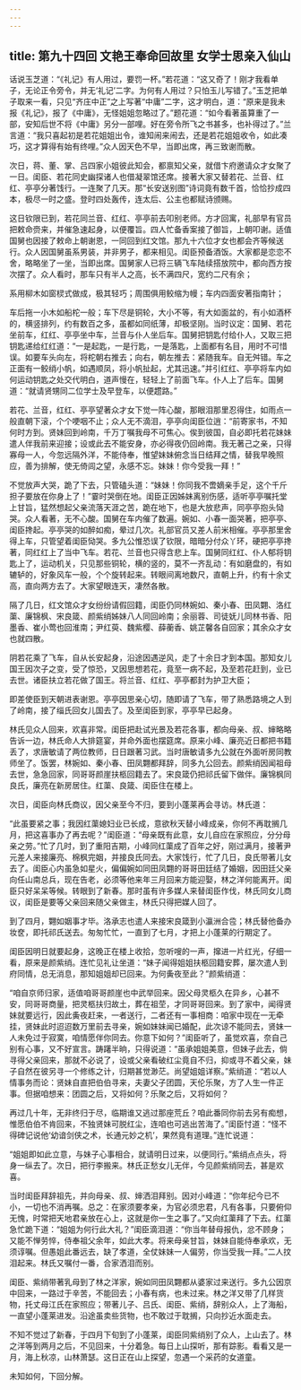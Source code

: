 ```yaml
---
---
---
```

title: 第九十四回 文艳王奉命回故里 女学士思亲入仙山
---



话说玉芝道：“《礼记》有人用过，要罚一杯。”若花道：“这又奇了！刚才我看单子，无论正令旁令，并无‘礼记’二字。为何有人用过？只怕玉儿写错了。”玉芝把单子取来一看，只见“齐庄中正”之上写著“中庸”二字，这才明白，道：“原来是我未报《礼记》，报了《中庸》，无怪姐姐忽略过了。”题花道：“如今看著虽算重了一部，安知后世不将《中庸》另分一部哩。好在旁令所飞之书甚多，也补得过了。”兰言道：“我只喜起初是若花姐姐出令，谁知闹来闹去，还是若花姐姐收令，如此凑巧，这才算得有始有终哩。”众人因天色不早，当即出席，再三致谢而散。

次日，蒋、董、掌、吕四家小姐彼此知会，都禀知父亲，就借卞府邀请众才女聚了一日。闺臣、若花同史幽探诸人也借凝翠馆还席。接著大家又替若花、兰音、红红、亭亭分著饯行。一连聚了几天。那“长安送别图”诗词竟有数千首，恰恰抄成四本，极尽一时之盛。登时四处轰传，连太后、公主也都赋诗颁赐。

这日钦限已到，若花同兰音、红红、亭亭前去叩别老师。方才回寓，礼部早有官员把敕命赍来，并催急速起身，以便覆旨。四人忙备香案接了御旨，上朝叩谢。适值国舅也因接了敕命上朝谢恩，一同回到红文馆。那九十六位才女也都会齐等候送行。众人因国舅虽系男装，并非男子，都来相见。闺臣预备酒饭。大家都是恋恋不舍，略略坐了一坐，当即出席。国舅家人已将三辆飞车陆续搭放院中，都向西方按次摆了。众人看时，那车只有半人之高，长不满四尺，宽约二尺有余；

系用柳木如窗棂式做成，极其轻巧；周围俱用鲛缩为幔；车内四面安著指南针；

车后拖一小木如船柁一般；车下尽是铜轮，大小不等，有大如面盆的，有小如酒杯的，横竖排列，约有数百之多，虽都如同纸薄，却极坚刚。当时议定：国舅、若花坐前车，红红、亭亭坐中车，兰音与仆人坐后车。国舅把钥匙付给仆人，又取三把钥匙递给红红道：“一是起匙，一是行匙，一是落匙，上面都有名目，用时不可惜误。如要车头向左，将柁朝右推去；向右，朝左推去：紧随我车。自无舛错。车之正面有一鲛绡小帆，如遇顺凤，将小帆扯起，尤其迅速。”并引红红、亭亭将车内如何运动钥匙之处交代明白，道声慢在，轻轻上了前面飞车。仆人上了后车。国舅道：“就请贤甥同二位学士及早登车，以便趱路。”

若花、兰音，红红、亭亭望著众才女下觉一阵心酸，那眼泪那里忍得住，如雨点一般直朝下滚，个个哽咽不止；众人无不滴泪，亭亭向闺臣位逍：“前寄家书，不知何时方到。贤妹回到岭南，千万丁嘱我母不可焦心。俟到彼国，自必即托若花妹妹遣人伴我前来迎接；设或此去不能安身，亦必得夜仍回岭南。我无著己之亲，只得寡母一人，今忽远隔外洋，不能侍奉，惟望妹妹俯念当日结拜之情，替我早晚照应，善为排解，使无倚闾之望，永感不忘。妹妹！你今受我一拜！”

不觉放声大哭，跪了下去，只管磕头道：“妹妹！你同我不啻嫡亲手足，这个千斤担子要放在你身上了！”霎时哭倒在地。闺臣正因姊妹离别伤感，适听亭亭嘱托堂上甘旨，猛然想起父亲流落天涯之苦，跪在地下，也是大放悲声，同亭亭抱头恸哭。众人看著，无不心酸。国舅在车内催了数遍。婉如、小春一面哭著，把亭亭、闺臣搀起。亭亭哭的如醉如痴，晕过几次。礼部官员又差人前米相催。亭亭那里舍得上车，只管望着闺臣恸哭。多九公惟恐误了钦限，暗暗分付众丫环，硬把亭亭搀著，同红红上了当中飞车。若花、兰音也只得含悲上车。国舅同红红、仆人郁将钥匙上了，运动机关，只见那些铜轮，横的竖的，莫不一齐乱动：有如磨盘的，有如辘轳的，好象风车一般，个个旋转起来。转眼间离地数尺，直朝上升，约有十余丈高，直向两方去了。大家望眼连天，凄然各散。

隔了几日，红文馆众才女纷纷请假回籍，闺臣仍同林婉如、秦小春、田凤翾、洛红蕖、廉锦枫、宋良箴、颜紫绡姊妹八人同回岭南；余丽蓉、司徒妩儿同林书香、阳墨香、崔小莺也回淮南；尹红萸、魏紫樱、薛蘅香、姚芷馨各自回家；其余众才女也就四散。

阴若花乘了飞车，自从长安起身，沿途因遇逆风，走了十余日才到本国。那知女儿国王因次子之变，受了惊恐，又因思想若花，竟至一病不起，及至若花赶到，业已去世。诸臣扶立若花做了国王。将兰音、红红、亭亭都封为护卫大臣；

即差使臣到天朝进表谢恩。亭亭因思亲心切，随即请了飞车，带了熟悉路境之人到了岭南，接了缁氏回女儿国去了。及至闺臣到家，亭亭早已起身。

林氏见众人回来，欢喜非常。闺臣把赴试光景及若花各事，都向母亲、叔、婶略略告诉一边，林氏命人大排筵宴，并命外面也摆筵席。原来小峰、廉亮近日都把书籍丢了，求唐敏请了两位教师，日日跟著习武。当时唐敏请多九公就在外面听房同教师坐了。饭罢，林婉如、秦小春、田凤翾都拜辞，同多九公回去。颜紫绡因闻祖母去世，急急回家，同哥哥颜崖扶柩回籍去了。宋良箴仍把祁氏留下做伴。廉锦枫同良氏，廉亮在新房居住。红蕖、良箴、闺臣住在楼上。

次日，闺臣向林氏商议，因父亲至今不归，要到小蓬莱再会寻访。林氏道：

“此虽要紧之事；我因红蕖媳妇业已长成，意欲秋天替小峰成亲，你何不再耽搁几月，把这喜事办了再去呢？”闺臣道：“母亲既有此意，女儿自应在家照应，分分母亲之劳。”忙了几时，到了重阳吉期，小峰同红蕖成了百年之好，刚过满月，接著尹元差人来接廉亮、棉枫完姻，并接良氏同去。大家饯行，忙了几日，良氏带著儿女去了。闺臣心内虽急如星火，偏偏婉如同田凤翾的哥哥田廷结了婚姻，因田廷父亲向任山南总兵，现在告老，必须等他来年三月回来方能迎娶，林之洋何能离开。闺臣只好呆呆等候。转眼到了新春。那时虽有许多媒人来替闺臣作伐，林氏同女儿商议，闺臣是要等父亲回来随父亲做主，林氏只得把媒人回了。

到了四月，翾如姻事才毕。洛承志也遣人来接宋良箴到小瀛洲合卺；林氏替他备办妆奁，即托祁氏送去。匆匆忙忙，一直到了七月，才把上小蓬莱的行期定了。

闺臣因明日就要起身，这晚正在楼上收拾，忽听嗖的一声，撺进一片红光，仔细一看，原来是颜紫绡。连忙见礼让坐道：“妹子闻得姐姐扶柩回籍安葬，屡次遣人到府同情，总无消息，那知姐姐却已回来。为何夤夜至此？”颜紫绡道：

“咱自京师归家，适值咱哥哥颜崖也中武举回来。因父母灵柩久在异乡，心甚不安，同哥哥商量，把灵柩扶归故土，葬在祖茔，才同哥哥回来。到了家中，闻得贤妹就要远行，因此夤夜赶来，一者送行，二者还有一事相商：咱家中现在一无牵挂，贤妹此时迢迢数万里前去寻亲，婉如妹妹闻已婚配，此次谅不能同去，贤妹一人未免过于寂寞，咱情愿伴你同去。你意下如何？”闺臣听了，虽觉欢喜，奈自己别有心事，又不好宣言。踌躇半晌，只得说道：“虽承姐姐美意，但妹子此去，倘寻得父亲回来，那就不必说了，设或父亲看破红尘竟自不归，抑或寻不着父亲，妹子自然在彼另寻一个修练之计，归期甚觉渺茫。尚望姐姐详察。”紫绡道：“若以人情事务而论：贤妹自直把伯伯寻来，夫妻父子团圆，天伦乐聚，方了人生一件正事。但据咱想来：团圆之后，又将如何？乐聚之后，又将如何？

再过几十年，无非终归于尽，临期谁又逃过那座荒丘？咱此番同你前去另有痴想，惟愿伯伯不肯回来，不独贤妹可脱红尘，连咱也可逃出苦海了。”闺臣忖道：“怪不得碑记说他‘幼谙剑侠之术，长通元妙之机’，果然竟有道理。”连忙说道：

“姐姐即如此立意，与妹子心事相合，就请明日过来，以便同行。”紫绡点点头，将身一纵去了。次日，把行李搬来。林氏正愁女儿无伴，今见颜紫绡同去，甚是欢喜。

当时闺臣拜辞祖先，并向母亲、叔、婶洒泪拜别。因对小峰道：“你年纪今已不小，一切也不消再嘱。总之：在家须要孝亲，为官必须忠君，凡有各事，只要俯仰无愧，时常把天地君亲放在心上，这就是你一生之事了。”又向红蕖拜了下去。红蕖急忙跪下道：“姐姐为何行此大礼？”闺臣滴泪道：“你当年替母报仇，忿不顾身；又能不惮劳悴，侍奉祖父余年，如此大孝。将来母亲甘旨，妹妹自能侍奉承欢，无须谆嘱。但愚姐此番远去，缺了孝道，全仗妹妹一人偏劳，你当受我一拜。”二人抆泪起来。林氏又嘱付一番，合家洒泪而别。

闺臣、紫绡带著乳母到了林之洋家，婉如同田凤翾都从婆家过来送行。多九公因京中回来，一路过于辛苦，不能回去；小春有病，也未过来。林之洋又带了几样货物，托丈母江氏在家照应；带著儿子、吕氏、闺臣、紫绡，辞别众人，上了海船，一直望小蓬莱进发。沿途虽卖些货物，也不敢过于耽搁，只向抄近水面走去。

不知不觉过了新春，于四月下旬到了小蓬莱，闺臣同紫绡别了众人，上山去了。林之洋等到两月之后，不见回来，十分着急。每日上山探听，那有踪影。看看又是一月，海上秋凉，山林萧瑟。这日正在山上探望，忽遇一个采药的女道童。

未知如何，下回分解。